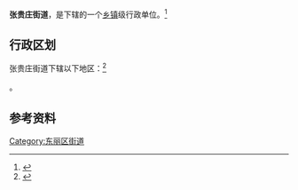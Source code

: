 {{中国乡级行政区
|景观照片文件名 = Zhangguizhuang Railway Station (20160414111040).jpg
|景观照片描述 = [[津山铁路|津山铁路]][[张贵庄站_(铁路)|张贵庄站]]
|汉语拼音 = 
|其他语言 = 
|其他语言名称 = 
|旧称 = 
|地名出处 = 
|位置图文件名 = 
|位置图描述 = 
|自定义图片= 
|建置时间 = 
|政府驻地 = 
|毗邻 = 
|总面积 = 
|总人口 = 
|总人口年份 = 
|户籍人口 = 
|户籍人口年份 = 
|常住人口 = 
|常住人口年份 = 
|人口密度 = 
|GDP = 
|GDP年份 = 
|邮政编码 = 
|电话区号 = 22
|官方网站 = 
|网站名称 = 
|12/01/10/001/000}}

'''张贵庄街道'''，是{{PRC admin/fullname|12/01/10/001/000|3}}下辖的一个[[乡镇|乡镇]]级行政单位。<ref>{{PRC admin/ref sgc|{{PRC admin/parent|12/01/10/001/000}}}}</ref>

== 行政区划 ==

张贵庄街道下辖以下地区：<ref>{{PRC admin/ref sgc|12/01/10/001/000}}</ref>

{{PRC admin/children|12/01/10/001/000}}。

== 参考资料 ==

{{Reflist|2}}

{{天津市东丽区行政区划}}
{{天津行政区划小作品}}

[[Category:东丽区街道|Category:东丽区街道]]